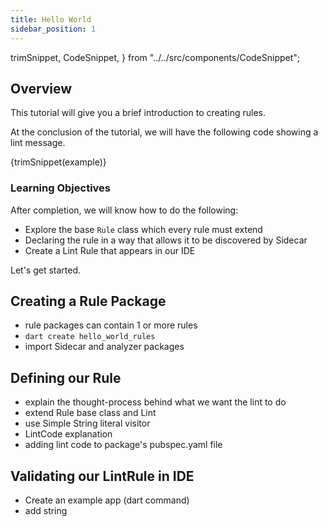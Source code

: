 ```yaml
---
title: Hello World
sidebar_position: 1
---
```


  trimSnippet,
  CodeSnippet,
} from "../../src/components/CodeSnippet";

## Overview

This tutorial will give you a brief introduction to creating rules. 

At the conclusion of the tutorial, we will have the following code showing a lint message.

<CodeBlock title="example/main.dart" language="dart">{trimSnippet(example)}</CodeBlock>

### Learning Objectives

After completion, we will know how to do the following:

- Explore the base ```Rule``` class which every rule must extend
- Declaring the rule in a way that allows it to be discovered by Sidecar
- Create a Lint Rule that appears in our IDE

Let's get started.

## Creating a Rule Package

- rule packages can contain 1 or more rules
- ```dart create hello_world_rules```
- import Sidecar and analyzer packages

## Defining our Rule

- explain the thought-process behind what we want the lint to do
- extend Rule base class and Lint
- use Simple String literal visitor
- LintCode explanation
- adding lint code to package's pubspec.yaml file

## Validating our LintRule in IDE

- Create an example app (dart command)
- add string